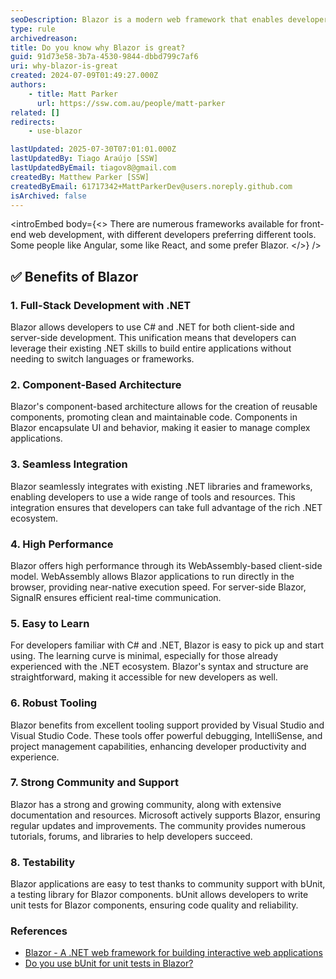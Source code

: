 ```yaml
---
seoDescription: Blazor is a modern web framework that enables developers to build interactive web applications using C# and .NET, offering full-stack web development with reusable components, seamless integration, high performance, and excellent tooling support.
type: rule
archivedreason:
title: Do you know why Blazor is great?
guid: 91d73e58-3b7a-4530-9844-dbbd799c7af6
uri: why-blazor-is-great
created: 2024-07-09T01:49:27.000Z
authors:
    - title: Matt Parker
      url: https://ssw.com.au/people/matt-parker
related: []
redirects:
    - use-blazor

lastUpdated: 2025-07-30T07:01:01.000Z
lastUpdatedBy: Tiago Araújo [SSW]
lastUpdatedByEmail: tiagov8@gmail.com
createdBy: Matthew Parker [SSW]
createdByEmail: 61717342+MattParkerDev@users.noreply.github.com
isArchived: false
---
```


<introEmbed
  body={<>
There are numerous frameworks available for front-end web development, with different developers preferring different tools. Some people like Angular, some like React, and some prefer Blazor.
  </>}
/>
## ✅ Benefits of Blazor

### 1. Full-Stack Development with .NET

Blazor allows developers to use C# and .NET for both client-side and server-side development. This unification means that developers can leverage their existing .NET skills to build entire applications without needing to switch languages or frameworks.

### 2. Component-Based Architecture

Blazor's component-based architecture allows for the creation of reusable components, promoting clean and maintainable code. Components in Blazor encapsulate UI and behavior, making it easier to manage complex applications.

### 3. Seamless Integration

Blazor seamlessly integrates with existing .NET libraries and frameworks, enabling developers to use a wide range of tools and resources. This integration ensures that developers can take full advantage of the rich .NET ecosystem.

### 4. High Performance

Blazor offers high performance through its WebAssembly-based client-side model. WebAssembly allows Blazor applications to run directly in the browser, providing near-native execution speed. For server-side Blazor, SignalR ensures efficient real-time communication.

### 5. Easy to Learn

For developers familiar with C# and .NET, Blazor is easy to pick up and start using. The learning curve is minimal, especially for those already experienced with the .NET ecosystem. Blazor's syntax and structure are straightforward, making it accessible for new developers as well.

### 6. Robust Tooling

Blazor benefits from excellent tooling support provided by Visual Studio and Visual Studio Code. These tools offer powerful debugging, IntelliSense, and project management capabilities, enhancing developer productivity and experience.

### 7. Strong Community and Support

Blazor has a strong and growing community, along with extensive documentation and resources. Microsoft actively supports Blazor, ensuring regular updates and improvements. The community provides numerous tutorials, forums, and libraries to help developers succeed.

### 8. Testability

Blazor applications are easy to test thanks to community support with bUnit, a testing library for Blazor components. bUnit allows developers to write unit tests for Blazor components, ensuring code quality and reliability.

### References

* [Blazor - A .NET web framework for building interactive web applications](https://dotnet.microsoft.com/apps/aspnet/web-apps/blazor)
* [Do you use bUnit for unit tests in Blazor?](https://www.ssw.com.au/rules/bunit-for-blazor-unit-tests)
